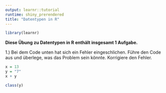 ```yaml
---
output: learnr::tutorial
runtime: shiny_prerendered
title: "Datentypen in R"
---
```

```r
library(learnr)
```
**Diese Übung zu Datentypen in R enthält insgesamt 1 Aufgabe.**

1.) Bei dem Code unten hat sich ein Fehler eingeschlichen. Führe den Code aus und überlege, was das Problem sein könnte. Korrigiere den Fehler.
```r
x = 13
y = "7"
x + y
```

```r
class(y)
```

